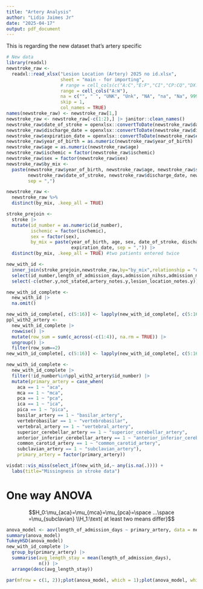 ```yaml
---
title: "Artery Analysis"
author: "Lidio Jaimes Jr"
date: "2025-04-17"
output: pdf_document
---
```

This is regarding the new dataset that's artery specific
```r
# New data
library(readxl)
newstroke_raw <- 
  readxl::read_xlsx("Lesion Location (Artery) 2025 no id.xlsx", 
                    sheet = "main - for importing",
                    # range = cell_cols(c("A:C","E:F","CI","CP:CQ","DX:EJ","EN")),
                    range = cell_cols("A:W"),
                    na = c("", " ", "UNK", "Unk", "NA", "na", "Na", 9999, "????"),
                    skip = 1, 
                    col_names = TRUE)
names(newstroke_raw) <- newstroke_raw[1,] 
newstroke_raw <- newstroke_raw[-c(1:2),] |> janitor::clean_names()
newstroke_raw$date_of_stroke = openxlsx::convertToDate(newstroke_raw$date_of_stroke)
newstroke_raw$discharge_date = openxlsx::convertToDate(newstroke_raw$discharge_date)
newstroke_raw$expiration_date = openxlsx::convertToDate(newstroke_raw$expiration_date)
newstroke_raw$year_of_birth = as.numeric(newstroke_raw$year_of_birth)
newstroke_raw$age = as.numeric(newstroke_raw$age)
newstroke_raw$ischemic = factor(newstroke_raw$ischemic)
newstroke_raw$sex = factor(newstroke_raw$sex)
newstroke_raw$by_mix <- 
  paste(newstroke_raw$year_of_birth, newstroke_raw$age, newstroke_raw$sex, 
        newstroke_raw$date_of_stroke, newstroke_raw$discharge_date, newstroke_raw$expiration_date,
        sep = ",")

newstroke_raw <- 
  newstroke_raw %>%
  distinct(by_mix, .keep_all = TRUE)

stroke_prejoin <- 
  stroke |> 
  mutate(id_number = as.numeric(id_number),
         ischemic = factor(ischemic),
         sex = factor(sex),
         by_mix = paste(year_of_birth, age, sex, date_of_stroke, discharge_date,
                        expiration_date, sep = ",")) |>
  distinct(by_mix, .keep_all = TRUE) #two patients entered twice

new_with_id <- 
  inner_join(stroke_prejoin,newstroke_raw,by="by_mix",relationship = "one-to-one") |> 
  select(id_number,length_of_admission_days,admission_nihss,admission_mrs_score,aca:266) |> 
  select(-c(other.y,not_stated,artery_notes.y,lesion_location_notes.y))
```

```r
new_with_id_complete <-
  new_with_id |> 
  na.omit()

new_with_id_complete[, c(5:16)] <- lapply(new_with_id_complete[, c(5:16)], as.numeric)
ppl_with2_artery <- 
  new_with_id_complete |> 
  rowwise() |> 
  mutate(row_sum = sum(c_across(-c(1:4)), na.rm = TRUE)) |> 
  ungroup() |> 
  filter(row_sum==2)
new_with_id_complete[, c(5:16)] <- lapply(new_with_id_complete[, c(5:16)], as.factor)

new_with_id_complete <- 
  new_with_id_complete |> 
  filter(!id_number%in%ppl_with2_artery$id_number) |> 
  mutate(primary_artery = case_when(
    aca == 1 ~ "aca",
    mca == 1 ~ "mca",
    pca == 1 ~ "pca",
    ica == 1 ~ "ica",
    pica == 1 ~ "pica",
    basilar_artery == 1 ~ "basilar_artery",
    vertebrobasilar == 1 ~ "vertebrobasilar",
    vertebral_artery == 1 ~ "vertebral_artery",
    superior_cerebellar_artery == 1 ~ "superior_cerebellar_artery",
    anterior_inferior_cerebellar_artery == 1 ~ "anterior_inferior_cerebellar_artery",
    common_carotid_artery == 1 ~ "common_carotid_artery",
    subclavian_artery == 1 ~ "subclavian_artery"),
    primary_artery = factor(primary_artery))
```

```r
visdat::vis_miss(select_if(new_with_id,~ any(is.na(.)))) +
  labs(title="Missingness in stroke data")
```

# One way ANOVA
$$H_0:\mu_{aca}=\mu_{mca}=\mu_{pca}=\space ...\space =\mu_{subclavian} \\H_1:\text{ at least two means differ}$$

```r
anova_model <- aov(length_of_admission_days ~ primary_artery, data = new_with_id_complete)
summary(anova_model)
TukeyHSD(anova_model)
new_with_id_complete |> 
  group_by(primary_artery) |> 
  summarise(avg_length_stay = mean(length_of_admission_days),
            n()) |> 
  arrange(desc(avg_length_stay))

par(mfrow = c(1, 2));plot(anova_model, which = 1);plot(anova_model, which = 2)
```

